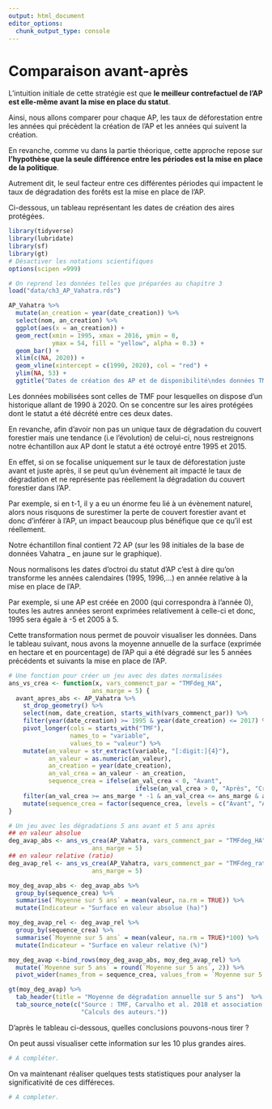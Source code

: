 ```yaml
---
output: html_document
editor_options: 
  chunk_output_type: console
---
```

# Comparaison avant-après

L'intuition initiale de cette stratégie est que **le meilleur contrefactuel de l'AP est elle-même avant la mise en place du statut**. 

Ainsi, nous allons comparer pour chaque AP, les taux de déforestation entre les années qui précèdent la création de l'AP et les années qui suivent la création. 

En revanche, comme vu dans la partie théorique, cette approche repose sur **l'hypothèse que la seule différence entre les périodes est la mise en place de la politique**. 

Autrement dit, le seul facteur entre ces différentes périodes qui impactent le taux de dégradation des forêts est la mise en place de l'AP. 

Ci-dessous, un tableau représentant les dates de création des aires protégées. 

```r
library(tidyverse)
library(lubridate)
library(sf)
library(gt)
# Désactiver les notations scientifiques
options(scipen =999)

# On reprend les données telles que préparées au chapitre 3
load("data/ch3_AP_Vahatra.rds")

AP_Vahatra %>%
  mutate(an_creation = year(date_creation)) %>%
  select(nom, an_creation) %>%
  ggplot(aes(x = an_creation)) +
  geom_rect(xmin = 1995, xmax = 2016, ymin = 0, 
            ymax = 54, fill = "yellow", alpha = 0.3) +
  geom_bar() +
  xlim(c(NA, 2020)) + 
  geom_vline(xintercept = c(1990, 2020), col = "red") +
  ylim(NA, 53) +
  ggtitle("Dates de création des AP et de disponibilité\ndes données TMF")
```

Les données mobilisées sont celles de TMF pour lesquelles on dispose d'un historique allant de 1990 à 2020. On se concentre sur les aires protégées dont le statut a été décrété entre ces deux dates. 

En revanche, afin d'avoir non pas un unique taux de dégradation du couvert forestier mais une tendance (i.e l'évolution) de celui-ci, nous restreignons notre échantillon aux AP dont le statut a été octroyé entre 1995 et 2015. 

En effet, si on se focalise uniquement sur le taux de déforestation juste avant et juste après, il se peut qu'un évènement ait impacté le taux de dégradation et ne représente pas réellement la dégradation du couvert forestier dans l'AP. 

Par exemple, si en t-1, il y a eu un énorme feu lié à un évènement naturel, alors nous risquons de surestimer la perte de couvert forestier avant et donc d'inférer à l'AP, un impact beaucoup plus bénéfique que ce qu'il est réellement. 

Notre échantillon final contient 72 AP (sur les 98 initiales de la base de données Vahatra _ en jaune sur le graphique). 

Nous normalisons les dates d'octroi du statut d'AP c'est à dire qu'on transforme les années calendaires (1995, 1996,...) en année relative à la mise en place de l'AP. 

Par exemple, si une AP est créée en 2000 (qui correspondra à l'année 0), toutes les autres années seront exprimées relativement à celle-ci et donc, 1995 sera égale à -5 et 2005 à 5. 

Cette transformation nous permet de pouvoir visualiser les données. Dans le tableau suivant, nous avons la moyenne annuelle de la surface (exprimée en hectare et en pourcentage) de l'AP qui a été dégradé sur les 5 années précédents et suivants la mise en place de l'AP. 

```r
# Une fonction pour créer un jeu avec des dates normalisées
ans_vs_crea <- function(x, vars_commenct_par = "TMFdeg_HA",
                       ans_marge = 5) {
  avant_apres_abs <- AP_Vahatra %>%
    st_drop_geometry() %>%
    select(nom, date_creation, starts_with(vars_commenct_par)) %>%
    filter(year(date_creation) >= 1995 & year(date_creation) <= 2017) %>%
    pivot_longer(cols = starts_with("TMF"),
                 names_to = "variable",
                 values_to = "valeur") %>%
    mutate(an_valeur = str_extract(variable, "[:digit:]{4}"),
           an_valeur = as.numeric(an_valeur),
           an_creation = year(date_creation),
           an_val_crea = an_valeur - an_creation,
           sequence_crea = ifelse(an_val_crea < 0, "Avant",
                                   ifelse(an_val_crea > 0, "Après", "Création"))) %>%
    filter(an_val_crea >= ans_marge * -1 & an_val_crea <= ans_marge & an_val_crea != 0) %>%
    mutate(sequence_crea = factor(sequence_crea, levels = c("Avant", "Après")))
}

# Un jeu avec les dégradations 5 ans avant et 5 ans après
## en valeur absolue
deg_avap_abs <- ans_vs_crea(AP_Vahatra, vars_commenct_par = "TMFdeg_HA",
                       ans_marge = 5)
## en valeur relative (ratio)
deg_avap_rel <- ans_vs_crea(AP_Vahatra, vars_commenct_par = "TMFdeg_ratio",
                       ans_marge = 5)

moy_deg_avap_abs <- deg_avap_abs %>%
  group_by(sequence_crea) %>%
  summarise(`Moyenne sur 5 ans` = mean(valeur, na.rm = TRUE)) %>%
  mutate(Indicateur = "Surface en valeur absolue (ha)")

moy_deg_avap_rel <- deg_avap_rel %>%
  group_by(sequence_crea) %>%
  summarise(`Moyenne sur 5 ans` = mean(valeur, na.rm = TRUE)*100) %>%
  mutate(Indicateur = "Surface en valeur relative (%)")

moy_deg_avap <-bind_rows(moy_deg_avap_abs, moy_deg_avap_rel) %>%
  mutate(`Moyenne sur 5 ans` = round(`Moyenne sur 5 ans`, 2)) %>%
  pivot_wider(names_from = sequence_crea, values_from = `Moyenne sur 5 ans`) 

gt(moy_deg_avap) %>% 
  tab_header(title = "Moyenne de dégradation annuelle sur 5 ans")  %>% 
  tab_source_note(c("Source : TMF, Carvalho et al. 2018 et association Vahatra.",
                    "Calculs des auteurs."))
```


D'après le tableau ci-dessous, quelles conclusions pouvons-nous tirer ? 

On peut aussi visualiser cette information sur les 10 plus grandes aires.

```r
# A compléter.

```

On va maintenant réaliser quelques tests statistiques pour analyser la significativité de ces différeces.

```r
# A completer.

```

